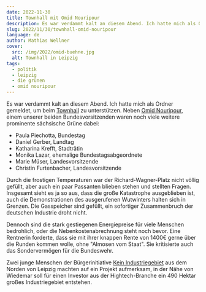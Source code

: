 ```yaml
---
date: 2022-11-30
title: Townhall mit Omid Nouripour
description: Es war verdammt kalt an diesem Abend. Ich hatte mich als Ordner gemeldet, um beim Townhall zu unterstützen. Neben Omid Nouripour, einem unserer beiden Bundesvorsitzenden waren noch viele weitere prominente sächsische Grüne dabei, nämlich Paula Piechotta, Daniel Gerber, Katharina Krefft, Monika Lazar, Marie Müser und Christin Furtenbacher.
slug: 2022/11/30/townhall-omid-nouripour
language: de
author: Mathias Wellner
cover:
  src: /img/2022/omid-buehne.jpg
  alt: Townhall in Leipzig
tags:
  - politik
  - leipzig
  - die grünen
  - omid nouripour
---
```



<ResponsiveImage
  src="/img/2022/omid-buehne.jpg"
  alt="Townhall in Leipzig mit Omid Nouripour"
  aspectRatio="16:9"
/>

Es war verdammt kalt an diesem Abend. Ich hatte mich als Ordner gemeldet, um beim [Townhall](https://www.gruene-leipzig.de/startseite/artikel-ansicht/townhall-mit-omid-nouripour-am-30-november-auf-dem-richard-wagner-platz) zu unterstützen. Neben [Omid Nouripour](https://de.wikipedia.org/wiki/Omid_Nouripour), einem unserer beiden Bundesvorsitzenden waren noch viele weitere prominente sächsische Grüne dabei:

- Paula Piechotta, Bundestag
- Daniel Gerber, Landtag
- Katharina Krefft, Stadträtin
- Monika Lazar, ehemalige Bundestagsabgeordnete
- Marie Müser, Landesvorsitzende
- Christin Furtenbacher, Landesvorsitzende

Durch die frostigen Temperaturen war der Richard-Wagner-Platz nicht völlig gefüllt, aber auch ein paar Passanten blieben stehen und stellten Fragen. Insgesamt sieht es ja so aus, dass die große Katastrophe ausgeblieben ist, auch die Demonstrationen des ausgerufenen Wutwinters halten sich in Grenzen. Die Gasspeicher sind gefüllt, ein sofortiger Zusammenbruch der deutschen Industrie droht nicht.

Dennoch sind die stark gestiegenen Energiepreise für viele Menschen bedrohlich, oder die Nebenkostenabrechnung steht noch bevor. Eine Rentnerin forderte, dass sie mit ihrer knappen Rente von 1400€ gerne über die Runden kommen wolle, ohne "Almosen vom Staat". Sie kritisierte auch das Sondervermögen für die Bundeswehr.

Zwei junge Menschen der Bürgerinitiative [Kein Industriegebiet](https://keinindustriegebiet.de/) aus dem Norden von Leipzig machten auf ein Projekt aufmerksam, in der Nähe von Wiedemar soll für einen Investor aus der Hightech-Branche ein 490 Hektar großes Industriegebiet entstehen.
